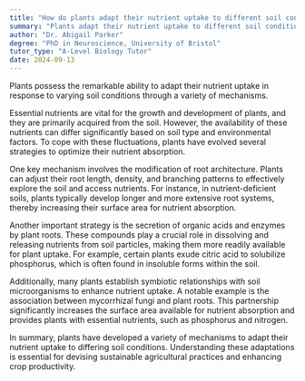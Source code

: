 ```yaml
---
title: "How do plants adapt their nutrient uptake to different soil conditions?"
summary: "Plants adapt their nutrient uptake to different soil conditions through various mechanisms."
author: "Dr. Abigail Parker"
degree: "PhD in Neuroscience, University of Bristol"
tutor_type: "A-Level Biology Tutor"
date: 2024-09-13
---
```


Plants possess the remarkable ability to adapt their nutrient uptake in response to varying soil conditions through a variety of mechanisms.

Essential nutrients are vital for the growth and development of plants, and they are primarily acquired from the soil. However, the availability of these nutrients can differ significantly based on soil type and environmental factors. To cope with these fluctuations, plants have evolved several strategies to optimize their nutrient absorption.

One key mechanism involves the modification of root architecture. Plants can adjust their root length, density, and branching patterns to effectively explore the soil and access nutrients. For instance, in nutrient-deficient soils, plants typically develop longer and more extensive root systems, thereby increasing their surface area for nutrient absorption.

Another important strategy is the secretion of organic acids and enzymes by plant roots. These compounds play a crucial role in dissolving and releasing nutrients from soil particles, making them more readily available for plant uptake. For example, certain plants exude citric acid to solubilize phosphorus, which is often found in insoluble forms within the soil.

Additionally, many plants establish symbiotic relationships with soil microorganisms to enhance nutrient uptake. A notable example is the association between mycorrhizal fungi and plant roots. This partnership significantly increases the surface area available for nutrient absorption and provides plants with essential nutrients, such as phosphorus and nitrogen.

In summary, plants have developed a variety of mechanisms to adapt their nutrient uptake to differing soil conditions. Understanding these adaptations is essential for devising sustainable agricultural practices and enhancing crop productivity.
    